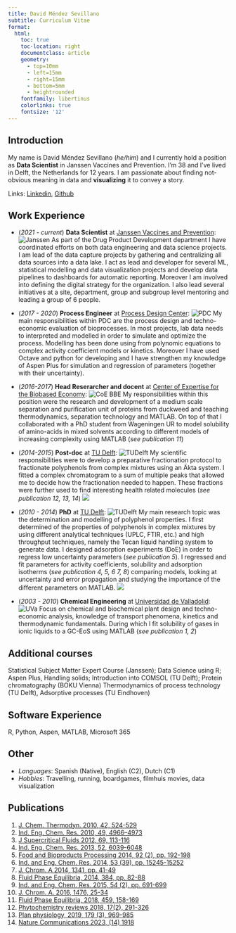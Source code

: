 ```yaml
---
title: David Méndez Sevillano
subtitle: Curriculum Vitae
format: 
  html: 
    toc: true
    toc-location: right
    documentclass: article
    geometry:
      - top=10mm
      - left=15mm
      - right=15mm
      - bottom=5mm
      - heightrounded
    fontfamily: libertinus
    colorlinks: true
    fontsize: '12'
---
```


## Introduction

My name is David Méndez Sevillano (*he/him*) and I currently hold a position as **Data Scientist** in Janssen Vaccines and Prevention. I'm 38 and I've lived in Delft, the Netherlands for 12 years. I am passionate about finding not-obvious meaning in data and **visualizing** it to convey a story.

Links: [Linkedin](https://www.linkedin.com/in/dmendezsev/){target="_blank"}, [Github](https://github.com/damense){target="_blank"}

## Work Experience

-   (*2021 - current*) **Data Scientist** at [Janssen Vaccines and Prevention]{.underline}: ![Janssen](logo-janssen.gif){.column-margin} As part of the Drug Product Development department I have coordinated efforts on both data engineering and data science projects. I am lead of the data capture projects by gathering and centralizing all data sources into a data lake. I act as lead and developer for several ML, statistical modelling and data visualization projects and develop data pipelines to dashboards for automatic reporting. Moreover I am involved into defining the digital strategy for the organization. I also lead several initiatives at a site, department, group and subgroup level mentoring and leading a group of 6 people.

-   (*2017 - 2020*) **Process Engineer** at [Process Design Center]{.underline}: ![PDC](pdc-logo.png){.column-margin} My main responsibilities within PDC are the process design and techno-economic evaluation of bioprocesses. In most projects, lab data needs to interpreted and modelled in order to simulate and optimize the process. Modelling has been done using from polynomic equations to complex activity coefficient models or kinetics. Moreover I have used Octave and python for developing and I have strengthen my knowledge of Aspen Plus for simulation and regression of parameters (together with their uncertainty).

-   (*2016-2017*) **Head Reserarcher and docent** at [Center of Expertise for the Biobased Economy]{.underline}: ![CoE BBE](coebbe-logo.jpg){.column-margin} My responsibilities within this position were the research and development of a medium scale separation and purification unit of proteins from duckweed and teaching thermodynamics, separation technology and MATLAB. On top of that I collaborated with a PhD student from Wageningen UR to model solubility of amino-acids in mixed solvents according to different models of increasing complexity using MATLAB (*see publication 11*)

-   (*2014-2015*) **Post-doc** at [TU Delft]{.underline}: ![TUDelft](delft.png){.column-margin} My scientific responsibilities were to develop a preparative fractionation protocol to fractionate polyphenols from complex mixtures using an Äkta system. I fitted a complex chromatogram to a sum of multiple peaks that allowed me to decide how the fractionation needed to happen. These fractions were further used to find interesting health related molecules (*see publication 12, 13, 14*) ![](white.png){.column-margin}

-   (*2010 - 2014*) **PhD** at [TU Delft]{.underline}: ![TUDelft](delft.png){.column-margin} My main research topic was the determination and modelling of polyphenol properties. I first determined of the properties of polyphenols in complex mixtures by using different analytical techniques (UPLC, FTIR, etc.) and high throughput techniques, namely the Tecan liquid handling system to generate data. I designed adsorption experiments (DoE) in order to regress low uncertainty parameters (*see publication 5*). I regressed and fit parameters for activity coefficients, solubility and adsorption isotherms (*see publication 4, 5, 6 7, 8*) comparing models, looking at uncertainty and error propagation and studying the importance of the different parameters on MATLAB. ![](white.png){.column-margin}

-   (*2003 - 2010*) **Chemical Engineering** at [Universidad de Valladolid]{.underline}: ![UVa](uva.jpeg){.column-margin} Focus on chemical and biochemical plant design and techno-economic analysis, knowledge of transport phenomena, kinetics and thermodynamic fundamentals. During which I fit solubility of gases in ionic liquids to a GC-EoS using MATLAB (*see publication 1, 2*)

## Additional courses

Statistical Subject Matter Expert Course (Janssen); Data Science using R; Aspen Plus, Handling solids; Introduction into COMSOL (TU Delft); Protein chromatography (BOKU Vienna) Thermodynamics of process technology (TU Delft), Adsorptive processes (TU Eindhoven)

## Software Experience

R, Python, Aspen, MATLAB, Microsoft 365

## Other

-   *Languages*: Spanish (Native), English (C2), Dutch (C1)
-   *Hobbies*: Travelling, running, boardgames, filmhuis movies, data visualization

## Publications

1.  [J. Chem. Thermodyn. 2010, 42, 524-529](https://www.sciencedirect.com/science/article/abs/pii/S0021961409002742)
2.  [Ind. Eng. Chem. Res. 2010, 49, 4966--4973](https://pubs.acs.org/doi/abs/10.1021/ie901989f)
3.  [J Supercritical Fluids 2012, 69, 113-116](https://www.sciencedirect.com/science/article/abs/pii/S0896844612002008)
4.  [Ind. Eng. Chem. Res. 2013, 52, 6039-6048](https://pubs.acs.org/doi/abs/10.1021/ie400113t)
5.  [Food and Bioproducts Processing 2014, 92 (2), pp. 192-198](https://www.sciencedirect.com/science/article/abs/pii/S0960308514000182)
6.  [Ind. and Eng. Chem. Res. 2014, 53 (39), pp. 15245-15252](https://pubs.acs.org/doi/abs/10.1021/ie5026419)
7.  [J. Chrom. A 2014, 1341, pp. 41-49](https://www.sciencedirect.com/science/article/abs/pii/S0021967314004269)
8.  [Fluid Phase Equilibria, 2014, 384, pp. 82-88](https://www.sciencedirect.com/science/article/abs/pii/S0378381214005664)
9.  [Ind. and Eng. Chem. Res. 2015, 54 (2), pp. 691-699](https://pubs.acs.org/doi/abs/10.1021/ie5038962)
10. [J. Chrom. A. 2016, 1476, 25-34](https://www.sciencedirect.com/science/article/abs/pii/S0021967316314182)
11. [Fluid Phase Equilibria, 2018, 459, 158-169](https://www.sciencedirect.com/science/article/abs/pii/S0378381217304740)
12. [Phytochemistry reviews 2018, 17(2), 291-326](https://link.springer.com/article/10.1007/s11101-017-9532-2)
13. [Plan physiology, 2019, 179 (3), 969-985](https://academic.oup.com/plphys/article/179/3/969/6116733)
14. [Nature Communications 2023, (14) 1918](https://www.nature.com/articles/s41467-023-37561-2)
